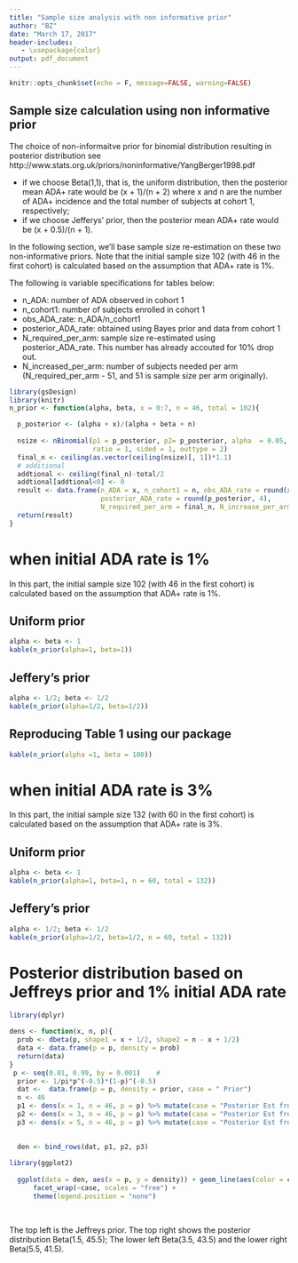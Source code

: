 ```yaml
---
title: "Sample size analysis with non informative prior"
author: "BZ"
date: "March 17, 2017"
header-includes: 
   - \usepackage{color}
output: pdf_document
---
```


```r
knitr::opts_chunk$set(echo = F, message=FALSE, warning=FALSE)
```

## Sample size calculation using non informative prior

The choice of non-informaitve prior for binomial distribution resulting in posterior distribution see http://www.stats.org.uk/priors/noninformative/YangBerger1998.pdf

  + if we choose Beta(1,1), that is, the uniform distribution, then the posterior mean ADA+ rate would be (x + 1)/(n + 2) where x and n are the number of ADA+ incidence and the total number of subjects at cohort 1, respectively; 
  +  if we choose Jefferys' prior, then the posterior mean ADA+ rate would be (x + 0.5)/(n + 1).

In the following section, we'll base sample size re-estimation on these two non-informative priors. Note that the initial sample size 102 (with 46 in the first cohort) is calculated based on the assumption that ADA+ rate is 1%. 

The following is variable specifications for tables below:

  + n_ADA: number of ADA observed in cohort 1
  + n_cohort1: number of subjects enrolled in cohort 1
  + obs_ADA_rate: n_ADA/n_cohort1
  + posterior_ADA_rate: obtained using Bayes prior and data from cohort 1
  + N_required_per_arm: sample size re-estimated using posterior_ADA_rate. This number has already accouted for 10% drop out. 
  + N_increased_per_arm: number of subjects needed per arm (N_required_per_arm - 51, and 51 is sample size per arm originally).
  
  \textcolor{red}{Please note that these sample sizes may change due to the type 1 error analysis, addressing comment 3 from FDA.}

```r
library(gsDesign)
library(knitr)
n_prior <- function(alpha, beta, x = 0:7, n = 46, total = 102){

  p_posterior <- (alpha + x)/(alpha + beta + n)
  
  nsize <- nBinomial(p1 = p_posterior, p2= p_posterior, alpha  = 0.05, beta = 0.2, delta0 = -0.1, 
                     ratio = 1, sided = 1, outtype = 2)
  final_n <- ceiling(as.vector(ceiling(nsize)[, 1])*1.1)
  # additional
  addtional <- ceiling(final_n)-total/2
  addtional[addtional<0] <- 0
  result <- data.frame(n_ADA = x, n_cohort1 = n, obs_ADA_rate = round(x/n, 4), 
                       posterior_ADA_rate = round(p_posterior, 4), 
                       N_required_per_arm = final_n, N_increase_per_arm = addtional)
  return(result)
}

```
\newpage

# when initial ADA rate is 1%

In this part, the initial sample size 102 (with 46 in the first cohort) is calculated based on the assumption that ADA+ rate is 1%. 

## Uniform prior
```r
alpha <- beta <- 1
kable(n_prior(alpha=1, beta=1))
```



## Jeffery's prior
```r
alpha <- 1/2; beta <- 1/2
kable(n_prior(alpha=1/2, beta=1/2))
```

## Reproducing Table 1 using our package

```r
kable(n_prior(alpha =1, beta = 100))
```

\newpage
# when initial ADA rate is 3%

In this part, the initial sample size 132 (with 60 in the first cohort) is calculated based on the assumption that ADA+ rate is 3%. 



## Uniform prior
```r
alpha <- beta <- 1
kable(n_prior(alpha=1, beta=1, n = 60, total = 132))
```


## Jeffery's prior
```r
alpha <- 1/2; beta <- 1/2
kable(n_prior(alpha=1/2, beta=1/2, n = 60, total = 132))
```


\newpage
# Posterior distribution based on Jeffreys prior and 1% initial ADA rate

```r
library(dplyr)

dens <- function(x, n, p){
  prob <- dbeta(p, shape1 = x + 1/2, shape2 = n - x + 1/2)
  data <- data.frame(p = p, density = prob)
  return(data)
}
 p <- seq(0.01, 0.99, by = 0.001)    # 
  prior <- 1/pi*p^(-0.5)*(1-p)^(-0.5)
  dat <-  data.frame(p = p, density = prior, case = " Prior") 
  n <- 46
  p1 <- dens(x = 1, n = 46, p = p) %>% mutate(case = "Posterior Est from the Interim Rate = 1/46")
  p2 <- dens(x = 3, n = 46, p = p) %>% mutate(case = "Posterior Est from the Interim Rate = 3/46")
  p3 <- dens(x = 5, n = 46, p = p) %>% mutate(case = "Posterior Est from the Interim Rate = 5/46")
  

  den <- bind_rows(dat, p1, p2, p3)
  
library(ggplot2)
  
  ggplot(data = den, aes(x = p, y = density)) + geom_line(aes(color = case)) + 
      facet_wrap(~case, scales = "free") + 
      theme(legend.position = "none")
  
  

```
The top left is the Jeffreys prior. The top right shows the posterior distribution Beta(1.5, 45.5); 
The lower left Beta(3.5, 43.5) and the lower right Beta(5.5, 41.5).











